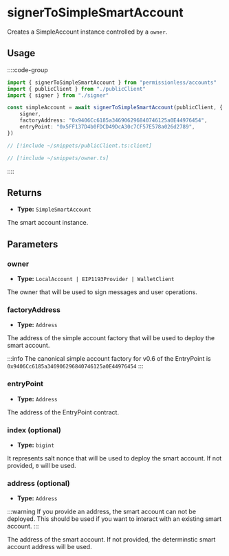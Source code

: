 
<VersionWarning version="0.2" />

# signerToSimpleSmartAccount

Creates a SimpleAccount instance controlled by a `owner`.

## Usage

::::code-group

```ts [example.ts]
import { signerToSimpleSmartAccount } from "permissionless/accounts"
import { publicClient } from "./publicClient"
import { signer } from "./signer"

const simpleAccount = await signerToSimpleSmartAccount(publicClient, {
	signer,
	factoryAddress: "0x9406Cc6185a346906296840746125a0E44976454",
	entryPoint: "0x5FF137D4b0FDCD49DcA30c7CF57E578a026d2789",
})
```

```ts [publicClient.ts]
// [!include ~/snippets/publicClient.ts:client]
```

```ts [owner.ts]
// [!include ~/snippets/owner.ts]
```

::::

## Returns

- **Type:** `SimpleSmartAccount`

The smart account instance.

## Parameters

### owner

- **Type:** `LocalAccount | EIP1193Provider | WalletClient`

The owner that will be used to sign messages and user operations.

### factoryAddress

- **Type:** `Address`

The address of the simple account factory that will be used to deploy the smart account.

:::info
The canonical simple account factory for v0.6 of the EntryPoint is `0x9406Cc6185a346906296840746125a0E44976454`
:::

### entryPoint

- **Type:** `Address`

The address of the EntryPoint contract.

### index (optional)

- **Type:** `bigint`

It represents salt nonce that will be used to deploy the smart account. If not provided, `0` will be used.

### address (optional)

- **Type:** `Address`

:::warning
If you provide an address, the smart account can not be deployed. This should be used if you want to interact with an existing smart account.
:::

The address of the smart account. If not provided, the determinstic smart account address will be used.
